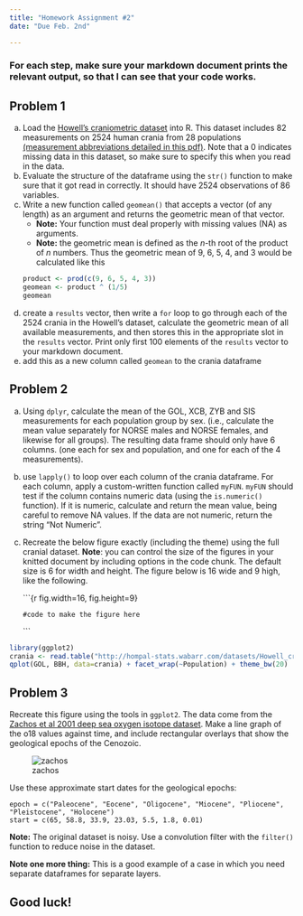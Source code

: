 ```yaml
---
title: "Homework Assignment #2"
date: "Due Feb. 2nd"

---
```

### For each step, make sure your markdown document prints the relevant output, so that I can see <span class="mega-octicon octicon-eye"></span>  that your code works.  

## Problem 1

a.  Load the [Howell's craniometric dataset](datasets/Howell_craniometry.csv) into R. This dataset includes 82 measurements on 2524 human crania from 28 populations [(measurement abbreviations detailed in this pdf)](datasets/Howell_Measurement_definitions.pdf). Note that a 0 indicates missing data in this dataset, so make sure to specify this when you read in the data.
b.  Evaluate the structure of the dataframe using the `str()` function to make sure that it got read in correctly.  It should have 2524 observations of 86 variables.
c.  Write a new function called `geomean()` that accepts a vector (of any length) as an argument and returns the geometric mean of that vector. 
    *  **Note:** Your function must deal properly with missing values (NA) as arguments.
    *  **Note:** the geometric mean is defined as the *n*-th root of the product of *n* numbers. Thus the geometric mean of 9, 6, 5, 4, and 3 would be calculated like this
    ```r
    product <- prod(c(9, 6, 5, 4, 3))
    geomean <- product ^ (1/5)
    geomean
    ```
    
d.  create a `results` vector, then write a `for` loop to go through each of the 2524 crania in the Howell's dataset, calculate the geometric mean of all available measurements, and then stores this in the appropriate slot in the `results` vector. Print only first 100 elements of the `results` vector to your markdown document. 
e.  add this as a new column called `geomean` to the crania dataframe

## Problem 2

a. Using `dplyr`, calculate the mean of the GOL, XCB, ZYB and SIS measurements for each population group by sex.  (i.e., calculate the mean value separately for NORSE males and NORSE females, and likewise for all groups). The resulting data frame should only have 6 columns. (one each for sex and population, and one for each of the 4 measurements).
b. use `lapply()` to loop over each column of the crania dataframe. For each column, apply a custom-written function called `myFUN`.  `myFUN` should test if the column contains numeric data (using the `is.numeric()` function).  If it is numeric, calculate and return the mean value, being careful to remove NA values.  If the data are not numeric, return the string "Not Numeric". 
c. Recreate the below figure exactly (including the theme) using the full cranial dataset. **Note**: you can control the size of the figures in your knitted document by including options in the code chunk. The default size is 6 for width and height.  The figure below is 16 wide and 9 high, like the following.

    \`\`\`{r fig.width=16, fig.height=9}

      `#code to make the figure here`

    \`\`\`

```r
library(ggplot2)
crania <- read.table("http://hompal-stats.wabarr.com/datasets/Howell_craniometry.csv",sep=",", header=TRUE, na=0)
qplot(GOL, BBH, data=crania) + facet_wrap(~Population) + theme_bw(20)
```

## Problem 3

Recreate this figure using the tools in `ggplot2`. The data come from the [Zachos et al 2001 deep sea oxygen isotope dataset](datasets/Zachos2001Climate.txt). Make a line graph of the o18 values against time, and include rectangular overlays that show the geological epochs of the Cenozoic.  

![zachos][1]

Use these approximate start dates for the geological epochs: 

    epoch = c("Paleocene", "Eocene", "Oligocene", "Miocene", "Pliocene", "Pleistocene", "Holocene")
    start = c(65, 58.8, 33.9, 23.03, 5.5, 1.8, 0.01)
    
**Note:** The original dataset is noisy.  Use a convolution filter with the `filter()` function to reduce noise in the dataset.

**Note one more thing:** This is a good example of a case in which you need separate dataframes for separate layers.

## Good luck!

[1]: zachosdata.png "zachos"
